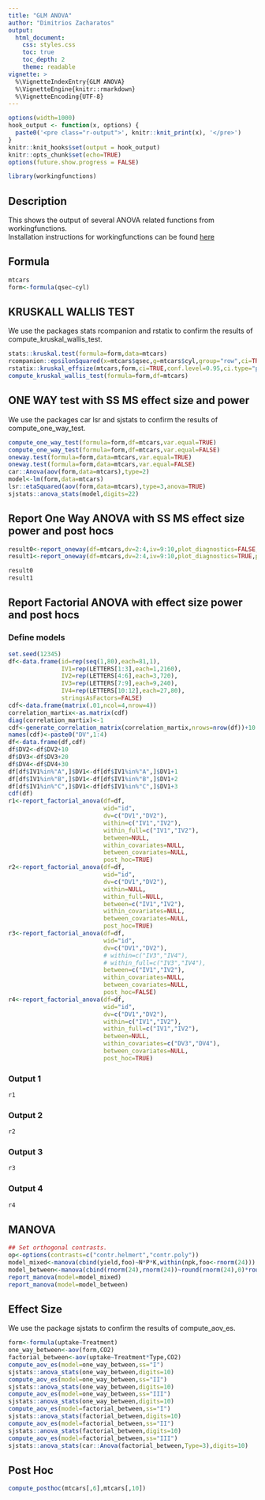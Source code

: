 ```yaml
---
title: "GLM ANOVA"
author: "Dimitrios Zacharatos"
output:
  html_document:
    css: styles.css
    toc: true
    toc_depth: 2
    theme: readable
vignette: >
  %\VignetteIndexEntry{GLM ANOVA}
  %\VignetteEngine{knitr::rmarkdown}
  %\VignetteEncoding{UTF-8}
---
```


```r
options(width=1000)
hook_output <- function(x, options) {
  paste0('<pre class="r-output">', knitr::knit_print(x), '</pre>')
}
knitr::knit_hooks$set(output = hook_output)
knitr::opts_chunk$set(echo=TRUE)
options(future.show.progress = FALSE)
```

```r
library(workingfunctions)
```

## Description
This shows the output of several ANOVA related functions from workingfunctions.  
Installation instructions for workingfunctions can be found [here](https://github.com/sedzinfo/workingfunctions)

## Formula
```r
mtcars
form<-formula(qsec~cyl)
```

## KRUSKALL WALLIS TEST
We use the packages stats rcompanion and rstatix to confirm the results of compute_kruskal_wallis_test.

```r
stats::kruskal.test(formula=form,data=mtcars)
rcompanion::epsilonSquared(x=mtcars$qsec,g=mtcars$cyl,group="row",ci=TRUE,conf=0.95,type="perc",R=1000,digits=3)
rstatix::kruskal_effsize(mtcars,form,ci=TRUE,conf.level=0.95,ci.type="perc",nboot=100)
compute_kruskal_wallis_test(formula=form,df=mtcars)
```

## ONE WAY test with SS MS effect size and power

We use the packages car lsr and sjstats to confirm the results of compute_one_way_test.

```r
compute_one_way_test(formula=form,df=mtcars,var.equal=TRUE)
compute_one_way_test(formula=form,df=mtcars,var.equal=FALSE)
oneway.test(formula=form,data=mtcars,var.equal=TRUE)
oneway.test(formula=form,data=mtcars,var.equal=FALSE)
car::Anova(aov(form,data=mtcars),type=2)
model<-lm(form,data=mtcars)
lsr::etaSquared(aov(form,data=mtcars),type=3,anova=TRUE)
sjstats::anova_stats(model,digits=22)
```

## Report One Way ANOVA with SS MS effect size power and post hocs
```r
result0<-report_oneway(df=mtcars,dv=2:4,iv=9:10,plot_diagnostics=FALSE,plot_means=FALSE)
result1<-report_oneway(df=mtcars,dv=2:4,iv=9:10,plot_diagnostics=TRUE,plot_means=TRUE)
```

```r
result0
result1
```

## Report Factorial ANOVA with effect size power and post hocs
### Define models
```r
set.seed(12345)
df<-data.frame(id=rep(seq(1,80),each=81,1),
               IV1=rep(LETTERS[1:3],each=1,2160),
               IV2=rep(LETTERS[4:6],each=3,720),
               IV3=rep(LETTERS[7:9],each=9,240),
               IV4=rep(LETTERS[10:12],each=27,80),
               stringsAsFactors=FALSE)
cdf<-data.frame(matrix(.01,ncol=4,nrow=4))
correlation_martix<-as.matrix(cdf)
diag(correlation_martix)<-1
cdf<-generate_correlation_matrix(correlation_martix,nrows=nrow(df))+10
names(cdf)<-paste0("DV",1:4)
df<-data.frame(df,cdf)
df$DV2<-df$DV2+10
df$DV3<-df$DV3+20
df$DV4<-df$DV4+30
df[df$IV1%in%"A",]$DV1<-df[df$IV1%in%"A",]$DV1+1
df[df$IV1%in%"B",]$DV1<-df[df$IV1%in%"B",]$DV1+2
df[df$IV1%in%"C",]$DV1<-df[df$IV1%in%"C",]$DV1+3
cdf(df)
r1<-report_factorial_anova(df=df,
                           wid="id",
                           dv=c("DV1","DV2"),
                           within=c("IV1","IV2"),
                           within_full=c("IV1","IV2"),
                           between=NULL,
                           within_covariates=NULL,
                           between_covariates=NULL,
                           post_hoc=TRUE)
r2<-report_factorial_anova(df=df,
                           wid="id",
                           dv=c("DV1","DV2"),
                           within=NULL,
                           within_full=NULL,
                           between=c("IV1","IV2"),
                           within_covariates=NULL,
                           between_covariates=NULL,
                           post_hoc=TRUE)
r3<-report_factorial_anova(df=df,
                           wid="id",
                           dv=c("DV1","DV2"),
                           # within=c("IV3","IV4"),
                           # within_full=c("IV3","IV4"),
                           between=c("IV1","IV2"),
                           within_covariates=NULL,
                           between_covariates=NULL,
                           post_hoc=FALSE)
r4<-report_factorial_anova(df=df,
                           wid="id",
                           dv=c("DV1","DV2"),
                           within=c("IV1","IV2"),
                           within_full=c("IV1","IV2"),
                           between=NULL,
                           within_covariates=c("DV3","DV4"),
                           between_covariates=NULL,
                           post_hoc=TRUE)
```

### Output 1
```r
r1
```

### Output 2
```r
r2
```

### Output 3
```r
r3
```

### Output 4
```r
r4
```

## MANOVA
```r
## Set orthogonal contrasts.
op<-options(contrasts=c("contr.helmert","contr.poly"))
model_mixed<-manova(cbind(yield,foo)~N*P*K,within(npk,foo<-rnorm(24)))
model_between<-manova(cbind(rnorm(24),rnorm(24))~round(rnorm(24),0)*round(rnorm(24),0))
report_manova(model=model_mixed)
report_manova(model=model_between)
```

## Effect Size

We use the package sjstats to confirm the results of compute_aov_es.

```r
form<-formula(uptake~Treatment)
one_way_between<-aov(form,CO2)
factorial_between<-aov(uptake~Treatment*Type,CO2)
compute_aov_es(model=one_way_between,ss="I")
sjstats::anova_stats(one_way_between,digits=10)
compute_aov_es(model=one_way_between,ss="II")
sjstats::anova_stats(one_way_between,digits=10)
compute_aov_es(model=one_way_between,ss="III")
sjstats::anova_stats(one_way_between,digits=10)
compute_aov_es(model=factorial_between,ss="I")
sjstats::anova_stats(factorial_between,digits=10)
compute_aov_es(model=factorial_between,ss="II")
sjstats::anova_stats(factorial_between,digits=10)
compute_aov_es(model=factorial_between,ss="III")
sjstats::anova_stats(car::Anova(factorial_between,Type=3),digits=10)
```

## Post Hoc
```r
compute_posthoc(mtcars[,6],mtcars[,10])
```
